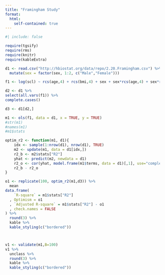 ```yaml
---
title: "Framingham Study"
format: 
  html:
    self-contained: true
---
```


```r
#| include: false

require(tgsify)
require(rms)
require(knitr)
require(kableExtra)
```

```r
d1 <- read.csv("http://hbiostat.org/data/repo/2.20.Framingham.csv") %>% 
  mutate(sex = factor(sex, 1:2, c("Male","Female")))

f1 <- log(scl) ~ rcs(age,4) + rcs(bmi,4) + sex + sex*rcs(age,4) + sex*rcs(bmi,4) + rcs(age,4)*rcs(bmi,4)

d2 <- d1 %>% 
select(all.vars(f1)) %>% 
complete.cases()

d3 <- d1[d2,]

m1 <- ols(f1, data = d1, x = TRUE, y = TRUE)
#str(m1)
#names(m1)
#m1$stats

optim_r2 <- function(m1, d1){
    idx <- sample(1:nrow(d1), nrow(d1), TRUE)
    m2 <- update(m1, data = d1[idx,])
    r2_b <- m2$stats["R2"]
    yhat <- predict(m2, newdata = d1)
    r2_o <- cor(yhat, model.frame(m1$terms, data = d1)[,1], use="complete")^2
    r2_b - r2_o
}

o1 <- replicate(100, optim_r2(m1,d3)) %>% 
  mean
data.frame(
    `R-square` = m1$stats["R2"]
  , Optimism = o1
  , `Adjusted R-square` = m1$stats["R2"] - o1
  , check.names = FALSE
) %>% 
  round(3) %>% 
  kable %>% 
  kable_styling(c("bordered"))



v1 <- validate(m1,B=100)
v1 %>% 
  unclass %>% 
  round(3) %>% 
  kable %>% 
  kable_styling(c("bordered"))
```